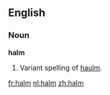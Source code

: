 ==English==
===Noun===
'''halm''' {{uncountable}}

#{{botany}} Variant spelling of [[haulm]].

[[fr:halm]]
[[nl:halm]]
[[zh:halm]]
